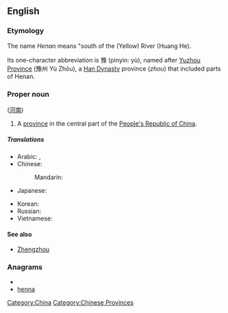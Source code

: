 {{wikipedia}}
==English==

===Etymology===
The name ''Henan'' means "south of the (Yellow) River (Huang He).

Its one-character abbreviation is 豫 (pinyin: yù), named after [[Yuzhou Province]] (豫州 Yù Zhōu), a [[Han Dynasty]] province (''zhou'') that included parts of Henan. 

<!-- ({{zh-cpw |c=河南 |p=Hénán |w=Ho-nan}}) -->


===Proper noun===
{{en-proper-noun}} ([[河南]])

#A [[province]] in the central part of the [[People's Republic of China]].

=====Translations=====
{{trans-top|province of China}}
* Arabic: {{t|ar|خنان|m|tr=khinaan}},  {{t|ar|خينان|m|tr=khinaan}}
* Chinese:
*: Mandarin: {{t-|cmn|河南|tr=Hénán|sc=Hani}}
* Japanese: {{t-|ja|河南|tr=かなん, Kanan}}
{{trans-mid}}
* Korean: {{t|ko|허난|tr=Heonan}}
* Russian: {{t|ru|Хэнань|m|tr=Xenán'}}
* Vietnamese: {{t|vi|Hà Nam|xs=Vietnamese}}
{{trans-bottom}}


====See also====
* [[Zhengzhou]]

===Anagrams===
* {{alphagram|aehnn}}
* [[henna#English|henna]]


[[Category:China]]
[[Category:Chinese Provinces]]